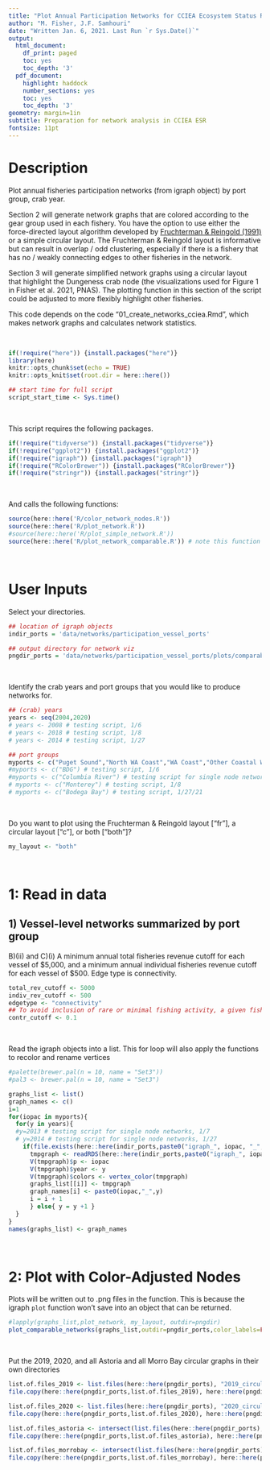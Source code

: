 ```yaml
---
title: "Plot Annual Participation Networks for CCIEA Ecosystem Status Report to the Pacific Fisheries Management Council"
author: "M. Fisher, J.F. Samhouri"
date: "Written Jan. 6, 2021. Last Run `r Sys.Date()`"
output:
  html_document:
    df_print: paged
    toc: yes
    toc_depth: '3'
  pdf_document:
    highlight: haddock
    number_sections: yes
    toc: yes
    toc_depth: '3'
geometry: margin=1in
subtitle: Preparation for network analysis in CCIEA ESR
fontsize: 11pt
---
```


# Description

Plot annual fisheries participation networks (from igraph object) by port group, crab year.

Section 2 will generate network graphs that are colored according to the gear group used in each fishery. You have the option to use either the force-directed layout algorithm developed by [Fruchterman & Reingold (1991)](http://citeseerx.ist.psu.edu/viewdoc/download?doi=10.1.1.13.8444&rep=rep1&type=pdf) or a simple circular layout. The Fruchterman & Reingold layout is informative but can result in overlap / odd clustering, especially if there is a fishery that has no / weakly connecting edges to other fisheries in the network.

Section 3 will generate simplified network graphs using a circular layout that highlight the Dungeness crab node (the visualizations used for Figure 1 in Fisher et al. 2021, PNAS). The plotting function in this section of the script could be adjusted to more flexibly highlight other fisheries.
 
This code depends on the code "01_create_networks_cciea.Rmd", which makes network graphs and calculates network statistics.


<br>
```r
if(!require("here")) {install.packages("here")}
library(here)
knitr::opts_chunk$set(echo = TRUE)
knitr::opts_knit$set(root.dir = here::here())

## start time for full script
script_start_time <- Sys.time()
```
<br>

This script requires the following packages. 
```r
if(!require("tidyverse")) {install.packages("tidyverse")}
if(!require("ggplot2")) {install.packages("ggplot2")}
if(!require("igraph")) {install.packages("igraph")}
if(!require("RColorBrewer")) {install.packages("RColorBrewer")}
if(!require("stringr")) {install.packages("stringr")}
```
<br>

And calls the following functions:
```r
source(here::here('R/color_network_nodes.R'))
source(here::here('R/plot_network.R'))
#source(here::here('R/plot_simple_network.R'))
source(here::here('R/plot_network_comparable.R')) # note this function will plot networks with (1) edge thickness according to edge weight, (2) node size according to the vertex attribute "importance", and (3) node colors according to the vertex attribute "colors". File names will be constructed using node attributes 'p' and 'year'. This means that the function can be used to plot vessel-level or aggregate (bulk) networks; simply change the file_suffix to tell the two apart if needed, and change the node attributes accordingly (e.g., whether V(g)$p represents port group or state). 
```
<br>


# User Inputs 

Select your directories.
```r
## location of igraph objects
indir_ports = 'data/networks/participation_vessel_ports'

## output directory for network viz
pngdir_ports = 'data/networks/participation_vessel_ports/plots/comparable'
```
<br>

Identify the crab years and port groups that you would like to produce networks for. 
```r
## (crab) years
years <- seq(2004,2020)
# years <- 2008 # testing script, 1/6
# years <- 2018 # testing script, 1/8
# years <- 2014 # testing script, 1/27

## port groups
myports <- c("Puget Sound","North WA Coast","WA Coast","Other Coastal Washington","Astoria","Tillamook","Columbia River","Newport","Coos Bay","Brookings","Crescent City","Eureka","Morro Bay","Fort Bragg","Bodega Bay","San Francisco","San Diego","Monterey","Santa Barbara","Los Angeles","Unknown Ports" )
#myports <- c("BDG") # testing script, 1/6
#myports <- c("Columbia River") # testing script for single node networks, 1/7
# myports <- c("Monterey") # testing script, 1/8
# myports <- c("Bodega Bay") # testing script, 1/27/21
```
<br>

Do you want to plot using the Fruchterman & Reingold layout ["fr"], a circular layout ["c"], or both ["both"]?
```r
my_layout <- "both"
```
<br>


# 1: Read in data

## 1) Vessel-level networks summarized by port group

B)(ii) and C)(i) A minimum annual total fisheries revenue cutoff for each vessel of $5,000, and a minimum annual individual fisheries revenue cutoff for each vessel of $500. Edge type is connectivity.

```r

total_rev_cutoff <- 5000
indiv_rev_cutoff <- 500
edgetype <- "connectivity"
## To avoid inclusion of rare or minimal fishing activity, a given fishery must contribute to at least contr_cutoff% of a port's seasonal revenue to be included in the network data. This cutoff value can be increased if more stringent fishery inclusion criteria are preferred, and decreased (i.e. for summaries over shorter temporal / smaller spatial scales).
contr_cutoff <- 0.1

```
<br>

Read the igraph objects into a list. This for loop will also apply the functions to recolor and rename vertices
```r
#palette(brewer.pal(n = 10, name = "Set3"))
#pal3 <- brewer.pal(n = 10, name = "Set3")

graphs_list <- list()
graph_names <- c()
i=1
for(iopac in myports){
  for(y in years){
  #y=2013 # testing script for single node networks, 1/7
  # y=2014 # testing script for single node networks, 1/27
    if(file.exists(here::here(indir_ports,paste0("igraph_", iopac, "_", y, "_totalrev", total_rev_cutoff,"_indivrev", indiv_rev_cutoff,"_", edgetype,"_rmCrab.rds")))){
      tmpgraph <- readRDS(here::here(indir_ports,paste0("igraph_", iopac, "_", y, "_totalrev", total_rev_cutoff,"_indivrev", indiv_rev_cutoff,"_", edgetype,"_rmCrab.rds")))
      V(tmpgraph)$p <- iopac
      V(tmpgraph)$year <- y
      V(tmpgraph)$colors <- vertex_color(tmpgraph)
      graphs_list[[i]] <- tmpgraph
      graph_names[i] <- paste0(iopac,"_",y)
      i = i + 1
      } else{ y = y +1 }
  }
}
names(graphs_list) <- graph_names
```
<br>


# 2: Plot with Color-Adjusted Nodes

Plots will be written out to .png files in the function. This is because the igraph `plot` function won't save into an object that can be returned.

```r
#lapply(graphs_list,plot_network, my_layout, outdir=pngdir)
plot_comparable_networks(graphs_list,outdir=pngdir_ports,color_labels=FALSE)
```
<br>


Put the 2019, 2020, and all Astoria and all Morro Bay circular graphs in their own directories
```r

list.of.files_2019 <- list.files(here::here(pngdir_ports), "2019_circular_compare")
file.copy(here::here(pngdir_ports,list.of.files_2019), here::here(pngdir_ports, "2019 only"), overwrite = TRUE)

list.of.files_2020 <- list.files(here::here(pngdir_ports), "2020_circular_compare")
file.copy(here::here(pngdir_ports,list.of.files_2020), here::here(pngdir_ports, "2020 only"), overwrite = TRUE)

list.of.files_astoria <- intersect(list.files(here::here(pngdir_ports), pattern = "Astoria"), list.files(here::here(pngdir_ports), pattern = "circular")) 
file.copy(here::here(pngdir_ports,list.of.files_astoria), here::here(pngdir_ports, "astoria"), overwrite = TRUE)

list.of.files_morrobay <- intersect(list.files(here::here(pngdir_ports), pattern = "Morro Bay"), list.files(here::here(pngdir_ports), pattern = "circular")) 
file.copy(here::here(pngdir_ports,list.of.files_morrobay), here::here(pngdir_ports, "morrobay"), overwrite = TRUE)


```
<br>






